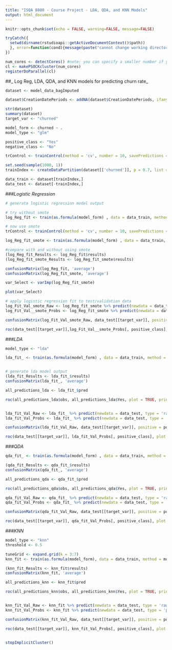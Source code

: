 ```yaml
---
title: "ISQA 8080 - Course Project - LDA, QDA, and KNN Models"
output: html_document
---
```


```r
knitr::opts_chunk$set(echo = FALSE, warning=FALSE, message=FALSE)

tryCatch({
  setwd(dirname(rstudioapi::getActiveDocumentContext()$path))
  }, error=function(cond){message(paste("cannot change working directory"))
})

num_cores <- detectCores() #note: you can specify a smaller number if you want
cl <- makePSOCKcluster(num_cores)
registerDoParallel(cl)

```

##_ Log Reg, LDA, QDA, and KNN models for predicting churn rate_

```r


dataset <- model_data_bagImputed

dataset$CreationDatePeriods <- addNA(dataset$CreationDatePeriods, ifany = TRUE)

str(dataset)
summary(dataset)
target_var <- "churned"

model_form <- churned ~ .
model_type <- "glm"

positive_class <- "Yes"
negative_class <- "No"

trControl <- trainControl(method = 'cv', number = 10, savePredictions = TRUE, classProbs = TRUE, summaryFunction = twoClassSummary, sampling = 'smote')

set.seed(sample(1000, 1))
trainIndex <- createDataPartition(dataset[['churned']], p = 0.7, list = FALSE)

data_train <- dataset[trainIndex,]
data_test <- dataset[-trainIndex,]


```

###_Logistic Regression_


```r

# generate logistic regression model output

# try without smote
log_Reg_fit <- train(as.formula(model_form) , data = data_train, method = model_type, family = binomial, trControl = trControl, metric = 'ROC')

# now use smote
trControl <- trainControl(method = 'cv', number = 10, savePredictions = TRUE, classProbs = TRUE, summaryFunction = twoClassSummary, sampling = 'smote')

log_Reg_fit_smote <- train(as.formula(model_form) , data = data_train, method = model_type, family = binomial, trControl = trControl, metric = 'ROC')

#compare with and without using smote
(log_Reg_fit_Results <- log_Reg_fit$results)
(log_Reg_fit_smote_Results <- log_Reg_fit_smote$results)

confusionMatrix(log_Reg_fit, 'average')
confusionMatrix(log_Reg_fit_smote, 'average')

var_Select <- varImp(log_Reg_fit_smote)

plot(var_Select)

# apply logistic regression fit to test/validation data
log_Fit_Val_smote_Raw <- log_Reg_fit_smote %>% predict(newdata = data_test, type = 'raw')
log_Fit_Val__smote_Probs <- log_Reg_fit_smote %>% predict(newdata = data_test, type = 'prob')

confusionMatrix(log_Fit_Val_smote_Raw, data_test[[target_var]], positive = positive_class)

roc(data_test[[target_var]],log_Fit_Val__smote_Probs[, positive_class], plot = TRUE, print.auc = TRUE, legacy.axes = TRUE, levels = c(negative_class, positive_class))


```

###_LDA_

```r

model_type <- "lda"

lda_fit_ <- train(as.formula(model_form) , data = data_train, method = model_type, trControl = trControl, metric = 'ROC')


# generate lda model output
(lda_fit_Results <- lda_fit_$results)
confusionMatrix(lda_fit_, 'average')

all_predictions_lda <- lda_fit_$pred

roc(all_predictions_lda$obs, all_predictions_lda$Yes, plot = TRUE, print.auc = TRUE, legacy.axes = TRUE, levels = c(negative_class, positive_class))$auc


lda_fit_Val_Raw <- lda_fit_ %>% predict(newdata = data_test, type = 'raw')
lda_fit_Val_Probs <- lda_fit_ %>% predict(newdata = data_test, type = 'prob')

confusionMatrix(lda_fit_Val_Raw, data_test[[target_var]], positive = positive_class)

roc(data_test[[target_var]], lda_fit_Val_Probs[, positive_class], plot = TRUE, print.auc = TRUE, legacy.axes = TRUE, levels = c(negative_class, positive_class))

```

###_QDA_

```r

qda_fit_ <- train(as.formula(model_form) , data = data_train, method = model_type, trControl = trControl, metric = 'ROC')

(qda_fit_Results <- qda_fit_$results)
confusionMatrix(qda_fit_, 'average')

all_predictions_qda <- qda_fit_$pred

roc(all_predictions_qda$obs, all_predictions_qda$Yes, plot = TRUE, print.auc = TRUE, legacy.axes = TRUE, levels = c(negative_class, positive_class))$auc

qda_fit_Val_Raw <- qda_fit_ %>% predict(newdata = data_test, type = 'raw')
qda_fit_Val_Probs <- qda_fit_ %>% predict(newdata = data_test, type = 'prob')

confusionMatrix(qda_fit_Val_Raw, data_test[[target_var]], positive = positive_class)

roc(data_test[[target_var]], qda_fit_Val_Probs[, positive_class], plot = TRUE, print.auc = TRUE, legacy.axes = TRUE, levels = c(negative_class, positive_class))


```

###_KNN_

```r

model_type <- "knn"
threshold <- 0.5

tuneGrid <- expand.grid(k = 3:7)
knn_fit <- train(as.formula(model_form), data = data_train, method = model_type, trControl = trControl, metric = 'ROC', tuneGrid = tuneGrid)

(knn_fit_Results <- knn_fit$results)
confusionMatrix(knn_fit, 'average')

all_predictions_knn <- knn_fit$pred

roc(all_predictions_knn$obs, all_predictions_knn$Yes, plot = TRUE, print.auc = TRUE, legacy.axes = TRUE, levels = c(negative_class, positive_class))$auc


knn_fit_Val_Raw <- knn_fit %>% predict(newdata = data_test, type = 'raw')
knn_fit_Val_Probs <- knn_fit %>% predict(newdata = data_test, type = 'prob')

confusionMatrix(knn_fit_Val_Raw, data_test[[target_var]], positive = positive_class)

roc(data_test[[target_var]], knn_fit_Val_Probs[, positive_class], plot = TRUE, print.auc = TRUE, legacy.axes = TRUE, levels = c(negative_class, positive_class))



```


```r

stopImplicitCluster()

```

